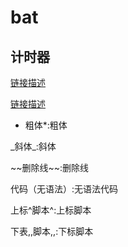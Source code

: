 = bat =

== 计时器 ==

[[https://tieba.baidu.com/p/4486501975?red_tag=3007386312|链接描述]]

[[D:/workspace/study/计时脚本.bat|链接描述]]

*粗体*:粗体  

_斜体_:斜体

~~删除线~~:删除线   

代码（无语法）:无语法代码

上标^脚本^:上标脚本

下表,,脚本,,:下标脚本
